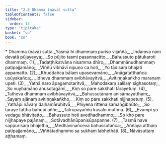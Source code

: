 ```yaml
---
title: "2.8 Dhamma (nāvā) sutta"
tableOfContents: false
sidebar:
  order: 13
type: "tipitaka"
basket: "su"
book: "sn"
---
```



<DynamicBreadcrumb />

<Paragraph type="center" book="sn">
* Dhamma (nāvā) sutta
</Paragraph>

<Division number="319" book="sn" bookNo="18" page="325">

<Paragraph number="369" type="verses" book="sn">
_Yasmā hi dhammaṃ puriso vijaññā,_  
_Indaṃva naṃ devatā pūjayeyya;_  
_So pūjito tasmi pasannacitto,_  
_Bahussuto pātukaroti dhammaṃ. (1)_  

</Paragraph>

</Division>
<Division number="320" book="sn" bookNo="18" page="326">

<Paragraph number="370" type="verses" book="sn">
_Tadaṭṭhikatvāna nisamma dhīro,_  
_Dhammānudhammaṃ paṭipajjamāno;_  
_Viññū vibhāvī nipuṇo ca hoti,_  
_Yo tādisaṃ bhajati appamatto. (2)_  

</Paragraph>

</Division>
<Division number="321" book="sn" bookNo="18" page="326">

<Paragraph number="371" type="verses" book="sn">
_Khuddañca bālaṃ upasevamāno,_  
_Anāgatatthañca usūyakañca;_  
_Idheva dhammaṃ avibhāvayitvā,_  
_Avitiṇṇakaṅkho maraṇaṃ upeti. (3)_  

</Paragraph>

</Division>
<Division number="322" book="sn" bookNo="18" page="326">

<Paragraph number="372" type="verses" book="sn">
_Yathā naro āpagamotaritvā,_  
_Mahodakaṃ salilaṃ sīghasotaṃ;_  
_So vuyhamāno anusotagāmī,_  
_Kiṃ so pare sakkhati tārayetuṃ. (4)_  

</Paragraph>

</Division>
<Division number="323" book="sn" bookNo="18" page="326">

<Paragraph number="373" type="verses" book="sn">
_Tatheva dhammaṃ avibhāvayitvā,_  
_Bahussutānaṃ anisāmayatthaṃ;_  
_Sayaṃ ajānaṃ avitiṇṇakaṅkho,_  
_Kiṃ so pare sakkhati nijjhapetuṃ. (5)_  

</Paragraph>

</Division>
<Division number="324" book="sn" bookNo="18" page="326">

<Paragraph number="374" type="verses" book="sn">
_Yathāpi nāvaṃ daḷhamāruhitvā,_  
_Phiyena rittena samaṅgibhūto;_  
_So tāraye tattha bahūpi aññe,_  
_Tatrūpayaññū kusalo mutīmā. (6)_  

</Paragraph>

</Division>
<Division number="325" book="sn" bookNo="18" page="326">

<Paragraph number="375" type="verses" book="sn">
_Evampi yo vedagu bhāvitatto,_  
_Bahussuto hoti avedhadhammo;_  
_So kho pare nijjhapaye pajānaṃ,_  
_Sotāvadhānūpanisūpapanne. (7)_  

</Paragraph>

</Division>
<Division number="326" book="sn" bookNo="18" page="326">

<Paragraph number="376" type="verses" book="sn">
_Tasmā have sappurisaṃ bhajetha,_  
_Medhāvinañceva bahussutañca;_  
_Aññāya atthaṃ paṭipajjamāno,_  
_Viññātadhammo sa sukhaṃ labhethāti. (8)_  


</Paragraph>
</Division>

<Paragraph number="377" type="center" book="sn">
Nāvāsuttaṃ aṭṭhamaṃ.
</Paragraph>